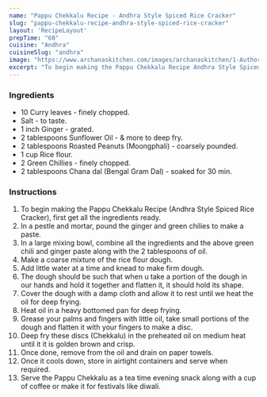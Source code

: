 ---
name: "Pappu Chekkalu Recipe - Andhra Style Spiced Rice Cracker"
slug: "pappu-chekkalu-recipe-andhra-style-spiced-rice-cracker"
layout: 'RecipeLayout'
prepTime: "60"
cuisine: "Andhra"
cuisineSlug: "andhra"
image: "https://www.archanaskitchen.com/images/archanaskitchen/1-Author/roshni/Chekkalu.jpg"
excerpt: "To begin making the Pappu Chekkalu Recipe Andhra Style Spiced Rice Cracker, first get all the ingredients ready"
---

### Ingredients

- 10 Curry leaves - finely chopped.
- Salt - to taste.
- 1 inch Ginger - grated.
- 2 tablespoons Sunflower Oil - & more to deep fry.
- 2 tablespoons Roasted Peanuts (Moongphali) - coarsely pounded.
- 1 cup Rice flour.
- 2 Green Chillies - finely chopped.
- 2 tablespoons Chana dal (Bengal Gram Dal) - soaked for 30 min.

### Instructions

1. To begin making the Pappu Chekkalu Recipe (Andhra Style Spiced Rice Cracker), first get all the ingredients ready.
1. In a pestle and mortar, pound the ginger and green chilies to make a paste.
1. In a large mixing bowl, combine all the ingredients and the above green chili and ginger paste along with the 2 tablespoons of oil.
1. Make a coarse mixture of the rice flour dough.
1. Add little water at a time and knead to make firm dough.
1. The dough should be such that when u take a portion of the dough in our hands and hold it together and flatten it, it should hold its shape.
1. Cover the dough with a damp cloth and allow it to rest until we heat the oil for deep frying.
1. Heat oil in a heavy bottomed pan for deep frying.
1. Grease your palms and fingers with little oil, take small portions of the dough and flatten it with your fingers to make a disc.
1. Deep fry these discs (Chekkalu) in the preheated oil on medium heat until it it is golden brown and crisp.
1. Once done, remove from the oil and drain on paper towels.
1. Once it cools down, store in airtight containers and serve when required.
1. Serve the Pappu Chekkalu as a tea time evening snack along with a cup of coffee or make it for festivals like diwali.
